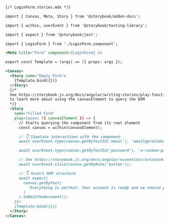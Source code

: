 ```md
{/* LoginForm.stories.mdx */}

import { Canvas, Meta, Story } from '@storybook/addon-docs';

import { within, userEvent } from '@storybook/testing-library';

import { expect } from '@storybook/jest';

import { LoginForm } from './LoginForm.component';

<Meta title="Form" component={LoginForm} />

export const Template = (args) => ({ props: args });

<Canvas>
  <Story name="Empty Form">
    {Template.bind({})}
  </Story>
  {/*  
  See https://storybook.js.org/docs/angular/writing-stories/play-function#working-with-the-canvas
  to learn more about using the canvasElement to query the DOM
  */}
  <Story
    name="Filled Form"
    play={async ({ canvasElement }) => {
      // Starts querying the component from its root element
      const canvas = within(canvasElement);

      // 👇 Simulate interactions with the component
      await userEvent.type(canvas.getByTestId('email'), 'email@provider.com');

      await userEvent.type(canvas.getByTestId('password'), 'a-random-password');

      // See https://storybook.js.org/docs/angular/essentials/actions#automatically-matching-args to learn how to setup logging in the Actions panel
      await userEvent.click(canvas.getByRole('button'));

      // 👇 Assert DOM structure
      await expect(
        canvas.getByText(
          'Everything is perfect. Your account is ready and we should probably get you started!'
        )
      ).toBeInTheDocument();
    }}>
    {Template.bind({})}
  </Story>
</Canvas>
```
